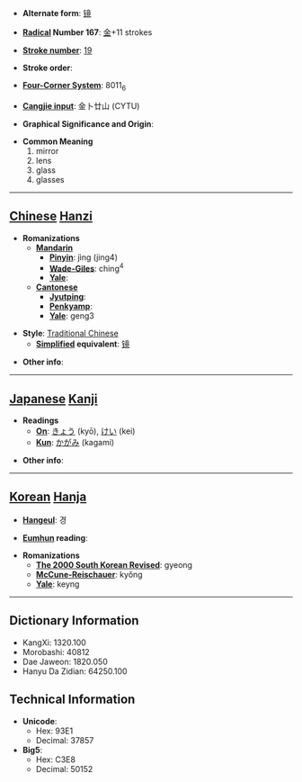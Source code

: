 * '''Alternate form''': [[镜]]

* '''[[Wiktionary:Chinese radical index| Radical]] Number 167''': [[Wiktionary:Chinese radical index 金|金]]+11 strokes

* '''[[Wiktionary:Chinese total strokes index|Stroke number]]''': [[Wiktionary:Chinese total strokes index 19|19]]

* '''Stroke order''': 

* '''[[Wiktionary:Chinese four corner index|Four-Corner System]]''': 8011<sub>6</sub>

* '''[[Wiktionary:Chinese Cangjie index|Cangjie input]]''': 金卜廿山 (CYTU)

* '''Graphical Significance and Origin''': 

* '''Common Meaning'''
*#mirror
*# lens
*# glass
*# glasses


----

== [[Chinese]] [[Hanzi]] ==

* '''Romanizations'''
** '''[[Mandarin]]'''
*** '''[[Pinyin]]''': jìng (jing4)
*** '''[[Wade-Giles]]''': ching<sup>4</sup>
*** '''[[Yale]]''': 
** '''[[Cantonese]]'''
*** '''[[Jyutping]]''':
*** '''[[Penkyamp]]''': 
*** '''[[Yale]]''': geng3

* '''Style''': [[Traditional Chinese]] 
** '''[[Simplified Chinese|Simplified]] equivalent''': [[镜]]

* '''Other info''': 

----

== [[Japanese]] [[Kanji]] ==

* '''Readings'''
** '''[[On]]''': [[きょう]] (kyō), [[けい]] (kei)
** '''[[Kun]]''': [[かがみ]] (kagami)

* '''Other info''':  

----

== [[Korean]] [[Hanja]] ==

* '''[[Hangeul]]''': 경

* '''[[Eumhun]] reading''': 

* '''Romanizations'''
** '''[[The 2000 South Korean Revised Romanization|The 2000 South Korean Revised]]''': gyeong
** '''[[McCune-Reischauer]]''': kyŏng
** '''[[Yale]]''': keyng

----

== Dictionary Information ==

* KangXi: 1320.100
* Morobashi: 40812
* Dae Jaweon: 1820.050
* Hanyu Da Zidian: 64250.100

== Technical Information ==

* '''Unicode''':
** Hex: 93E1
** Decimal: 37857
* '''Big5''':
** Hex: C3E8
** Decimal: 50152